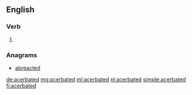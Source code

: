 ==English==

===Verb===
{{head|en|verb form}}

# {{en-past of|acerbate}}

===Anagrams===
* [[abreacted#English|abreacted]]

[[de:acerbated]]
[[mg:acerbated]]
[[ml:acerbated]]
[[nl:acerbated]]
[[simple:acerbated]]
[[fi:acerbated]]
